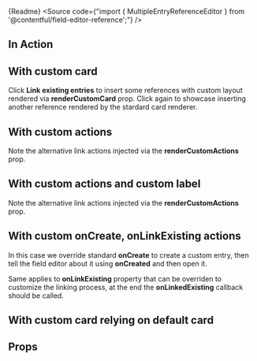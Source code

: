 

<Markdown>{Readme}</Markdown>
<Source code={"import { MultipleEntryReferenceEditor } from '@contentful/field-editor-reference';"} />

<Meta of={EditorStories} />

## In Action

<Story of={EditorStories.Default} />

## With custom card

Click **Link existing entries** to insert some references with custom layout rendered via **renderCustomCard** prop. Click again to showcase inserting
another reference rendered by the stardard card renderer.

<Story of={EditorStories.CustomCard} />

## With custom actions

Note the alternative link actions injected via the **renderCustomActions** prop.

<Story of={EditorStories.CustomActions} />

## With custom actions and custom label

Note the alternative link actions injected via the **renderCustomActions** prop.

<Story of={EditorStories.CustomActionsAndCustomLabel} />

## With custom onCreate, onLinkExisting actions

In this case we override standard **onCreate** to create a custom entry, then tell the field editor about it using **onCreated** and then open it.

Same applies to **onLinkExisting** property that can be overriden to customize the linking process, at the end the **onLinkedExisting** callback should be called.

<Story of={EditorStories.CustomOnCreateOnLinkExistingActions} />

## With custom card relying on default card

<Story of={EditorStories.CustomCardRelyingOnDefaultCard} />

## Props

<Controls />

